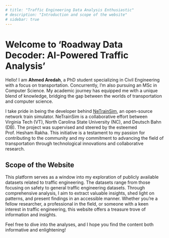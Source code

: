 ```yaml
---
# title: "Traffic Engineering Data Analysis Enthusiastic"
# description: "Introduction and scope of the website"
# sidebar: true
---
```


# Welcome to 'Roadway Data Decoder: AI-Powered Traffic Analysis'

Hello! I am **Ahmed Aredah**, a PhD student specializing in Civil Engineering with a focus on transportation. Concurrently, I'm also pursuing an MSc in Computer Science. My academic journey has equipped me with a unique blend of knowledge, bridging the gap between the worlds of transportation and computer science.

I take pride in being the developer behind [NeTrainSim](https://github.com/VTTI-CSM/NeTrainSim), an open-source network train simulator. NeTrainSim is a collaborative effort between Virginia Tech (VT), North Carolina State University (NC), and Deutsch Bahn (DB). The project was supervised and steered by the esteemed Prof. Hesham Rakha. This initiative is a testament to my passion for contributing to the community and my commitment to advancing the field of transportation through technological innovations and collaborative research.

## Scope of the Website
This platform serves as a window into my exploration of publicly available datasets related to traffic engineering. The datasets range from those focusing on safety to general traffic engineering datasets. Through comprehensive analysis, I aim to extract valuable insights, shed light on patterns, and present findings in an accessible manner. Whether you're a fellow researcher, a professional in the field, or someone with a keen interest in traffic engineering, this website offers a treasure trove of information and insights.

Feel free to dive into the analyses, and I hope you find the content both informative and enlightening!
